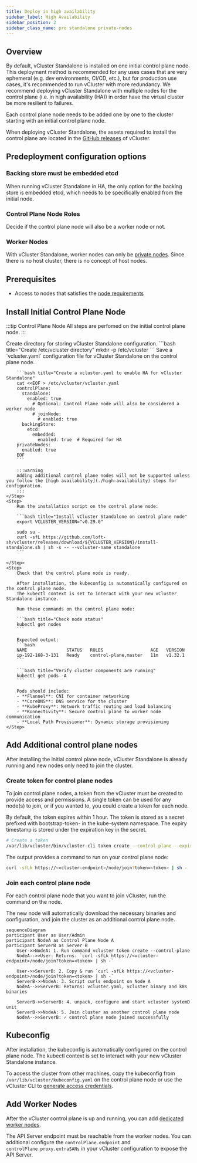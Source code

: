 ```yaml
---
title: Deploy in high availability
sidebar_label: High Availability
sidebar_position: 2
sidebar_class_name: pro standalone private-nodes
---
```





<TenancySupport standalone="true" />

## Overview

By default, vCluster Standalone is installed on one initial control plane node. This deployment method is recommended for any uses cases that are very ephemeral (e.g. dev environments, CI/CD, etc.), but for production
use cases, it's recommended to run vCluster with more redundancy. We recommend deploying vCluster Standalone with multiple nodes for the control plane (i.e. in high availability (HA)) in order
have the virtual cluster be more resilient to failures.

Each control plane node needs to be added one by one to the cluster starting with an initial control plane node.

When deploying vCluster Standalone, the assets required to install the control plane are located in
the [GitHub releases](https://github.com/loft-sh/vcluster/releases) of vCluster.

## Predeployment configuration options

### Backing store must be embedded etcd

When running vCluster Standalone in HA, the only option for the backing store is
embedded etcd, which needs to be specifically enabled from the initial node.

### Control Plane Node Roles

Decide if the control plane node will also be a worker node or not.

### Worker Nodes

 With vCluster Standalone, worker nodes can only be [private nodes](../../worker-nodes/private-nodes/join). Since there is no host cluster,
 there is no concept of host nodes.

## Prerequisites

- Access to nodes that satisfies the [node requirements](./node-requirements)

## Install Initial Control Plane Node

:::tip Control Plane Node
All steps are perfomed on the initial control plane node.
:::

<Flow>
    <Step>
        Create directory for storing vCluster Standalone configuration.
        ```bash title="Create /etc/vcluster directory"
        mkdir -p /etc/vcluster
        ```
        Save a `vcluster.yaml` configuration file for vCluster Standalone on the control plane node.

        ```bash title="Create a vcluster.yaml to enable HA for vCluster Standalone"
        cat <<EOF > /etc/vcluster/vcluster.yaml
        controlPlane:
          standalone:
            enabled: true
              # Optional: Control Plane node will also be considered a worker node
              # joinNode:
                # enabled: true
          backingStore:
            etcd:
              embedded:
                enabled: true  # Required for HA
        privateNodes:
          enabled: true
        EOF
        ```

        :::warning
        Adding additional control plane nodes will not be supported unless you follow the [high availability](./high-availability) steps for configuration.
        :::
    </Step>
    <Step>
        Run the installation script on the control plane node:

        ```bash title="Install vCluster Standalone on control plane node"
        export VCLUSTER_VERSION="v0.29.0"

        sudo su -
        curl -sfL https://github.com/loft-sh/vcluster/releases/download/${VCLUSTER_VERSION}/install-standalone.sh | sh -s -- --vcluster-name standalone
        ```

    </Step>
    <Step>
        Check that the control plane node is ready.

        After installation, the kubeconfig is automatically configured on the control plane node.
        The kubectl context is set to interact with your new vCluster Standalone instance.

        Run these commands on the control plane node:

        ```bash title="Check node status"
        kubectl get nodes
        ```

        Expected output:
        ```bash
        NAME               STATUS   ROLES                  AGE   VERSION
        ip-192-168-3-131   Ready    control-plane,master   11m   v1.32.1
        ```

        ```bash title="Verify cluster components are running"
        kubectl get pods -A
        ```

        Pods should include:
        - **Flannel**: CNI for container networking
        - **CoreDNS**: DNS service for the cluster
        - **KubeProxy**: Network traffic routing and load balancing
        - **Konnectivity**: Secure control plane to worker node communication
        - **Local Path Provisioner**: Dynamic storage provisioning
    </Step>

</Flow>

<StandaloneFlags />

## Add Additional control plane nodes

After installing the initial control plane node, vCluster Standalone is already running and
new nodes only need to join the cluster.

### Create token for control plane nodes

To join control plane nodes, a token from the vCluster must be created to provide access and permissions. A single token can be used for any node(s) to join, or if you wanted to, you could create a token for each node.

By default, the token expires within 1 hour. The token is stored as a secret prefixed with bootstrap-token- in the kube-system namespace. The expiry timestamp is stored under the expiration key in the secret.

```bash title="Create a token for control plane nodes"
# Create a token
/var/lib/vcluster/bin/vcluster-cli token create --control-plane --expires=1h
```

The output provides a command to run on your control plane node:

```bash title="Example output from creating a token"
curl -sfLk https://<vcluster-endpoint>/node/join?token=<token> | sh -
```

### Join each control plane node

For each control plane node that you want to join vCluster, run the command on the node.

The new node will automatically download the necessary binaries and configuration, and join the cluster as an additional control plane node.

```mermaid
sequenceDiagram
participant User as User/Admin
participant NodeA as Control Plane Node A
participant ServerB as Server B
    User->>NodeA: 1. Run command vcluster token create --control-plane
    NodeA-->>User: Returns: `curl -sfLk https://<vcluster-endpoint>/node/join?token=<token> | sh -`

    User->>ServerB: 2. Copy & run `curl -sfLk https://<vcluster-endpoint>/node/join?token=<token> | sh -`
    ServerB->>NodeA: 3. Script curls endpoint on Node A
    NodeA-->>ServerB: Returns: vcluster.yaml, vcluster binary and k8s binaries

    ServerB->>ServerB: 4. unpack, configure and start vcluster systemD unit
    ServerB->>NodeA: 5. Join cluster as another control plane node
    NodeA-->>ServerB: ✓ control plane node joined successfully
```

## Kubeconfig

After installation, the kubeconfig is automatically configured on the control plane node. The kubectl context is set to interact with your new vCluster Standalone instance.

To access the cluster from other machines, copy the kubeconfig from `/var/lib/vcluster/kubeconfig.yaml` on the control plane node or use the vCluster CLI to [generate access credentials](../../../manage/accessing-vcluster).

## Add Worker Nodes

After the vCluster control plane is up and running, you can add [dedicated worker nodes](../../worker-nodes/private-nodes/join).

The API Server endpoint must be reachable from the worker nodes. You can additional
configure the `controlPlane.endpoint` and `controlPlane.proxy.extraSANs` in your vCluster configuration to expose the API Server.

